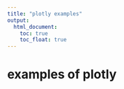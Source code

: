 ```yaml
---
title: "plotly examples"
output: 
  html_document:
    toc: true
    toc_float: true
---
```


# examples of plotly

